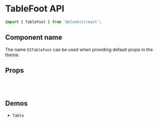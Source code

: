 
<Meta title="Components API/TableFoot" />

# TableFoot API

```js
import { TableFoot } from '@elonkit/react';
```

## Component name

The name `ESTableFoot` can be used when providing default props in the theme.

## Props

<TableInterface name="TableFootProps" variant="props" />

<br />

<TableInterface name="TableFootClasses" variant="css" />

<br />

## Demos

<ul>
  <li>
    <LinkTo kind="components-table" story="demo">
      <code>Table</code>
    </LinkTo>
  </li>
</ul>
